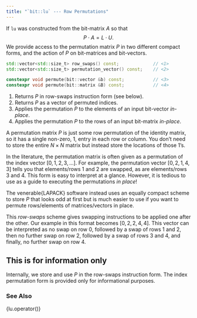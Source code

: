 ```yaml
---
title: "`bit::lu` --- Row Permutations"
---
```


If `lu` was constructed from the bit-matrix $A$ so that
$$
P \cdot A = L \cdot U.
$$
We provide access to the permutation matrix $P$ in two different compact forms, and the action of $P$ on bit-matrices and bit-vectors.

```cpp
std::vector<std::size_t> row_swaps() const;             // <1>
std::vector<std::size_t> permutation_vector() const;    // <2>

constexpr void permute(bit::vector &b) const;           // <3>
constexpr void permute(bit::matrix &B) const;           // <4>
```
1. Returns $P$ in row-swaps instruction form (see below).
2. Returns $P$ as a vector of permuted indices.
3. Applies the permutation $P$ to the elements of an input bit-vector _in-place_.
4. Applies the permutation $P$ to the rows of an input bit-matrix _in-place_.

A permutation matrix $P$ is just some row permutation of the identity matrix, so it has a single non-zero, 1, entry in each row or column.
You don't need to store the entire $N \times N$ matrix but instead store the locations of those 1's.

In the literature, the permutation matrix is often given as a permutation of the index vector $[0,1,2,3,\ldots]$.
For example, the permutation vector $[0, 2, 1, 4, 3]$ tells you that elements/rows 1 and 2 are swapped, as are elements/rows 3 and 4.
This form is easy to interpret at a glance.
However, it is tedious to use as a guide to executing the permutations _in place_!

The venerable{LAPACK} software instead uses an equally compact scheme to store $P$ that looks odd at first but is much easier to use if you want to permute rows/elements of matrices/vectors in place.

This _row-swaps_ scheme gives swapping instructions to be applied one after the other.
Our example in this format becomes $[0, 2, 2, 4, 4]$.
This vector can be interpreted as no swap on row 0, followed by a swap of rows 1 and 2, then no further swap on row 2, followed by a swap of rows 3 and 4, and finally, no further swap on row 4.

::: {.callout-note}
# This is for information only
Internally, we store and use $P$ in the row-swaps instruction form.
The index permutation form is provided only for informational purposes.
:::

### See Also
{lu.operator()}
